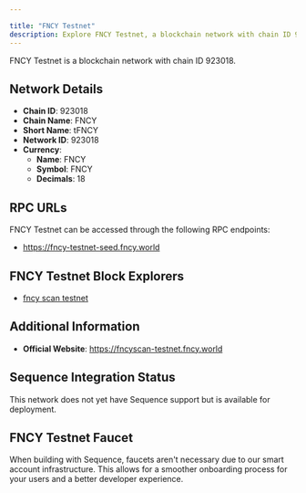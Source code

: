 ```yaml
---

title: "FNCY Testnet"
description: Explore FNCY Testnet, a blockchain network with chain ID 923018. Learn about its native currency, FNCY, and how to interact with the network.
---
```




FNCY Testnet is a blockchain network with chain ID 923018.

## Network Details

- **Chain ID**: 923018
- **Chain Name**: FNCY
- **Short Name**: tFNCY
- **Network ID**: 923018
- **Currency**: 
  - **Name**: FNCY
  - **Symbol**: FNCY
  - **Decimals**: 18

## RPC URLs

FNCY Testnet can be accessed through the following RPC endpoints:

- https://fncy-testnet-seed.fncy.world

## FNCY Testnet Block Explorers

- [fncy scan testnet](https://fncyscan-testnet.fncy.world)

## Additional Information

- **Official Website**: https://fncyscan-testnet.fncy.world

## Sequence Integration Status

This network does not yet have Sequence support but is available for deployment.

## FNCY Testnet Faucet

When building with Sequence, faucets aren't necessary due to our smart account infrastructure. This allows for a smoother onboarding process for your users and a better developer experience.
